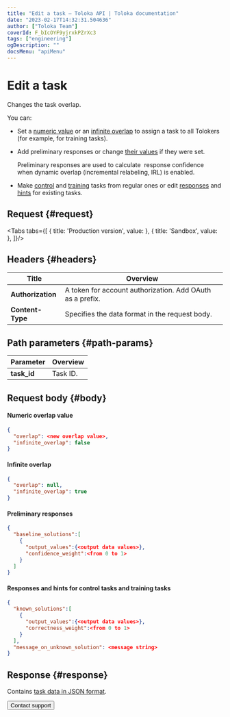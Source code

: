 ```yaml
---
title: "Edit a task — Toloka API | Toloka documentation"
date: "2023-02-17T14:32:31.504636"
author: ["Toloka Team"]
coverId: F_bIcOYF9yjrxkPZrXc3
tags: ["engineering"]
ogDescription: ""
docsMenu: "apiMenu"
---
```



# Edit a task

<Announce/>

Changes the task overlap.

You can:

- Set a [numeric value](/docs/api/create-task#overlap) or an [infinite overlap](/docs/api/create-task#infinite) to assign a task to all Tolokers (for example, for training tasks).

- Add preliminary responses or change [their values](/docs/api/create-task#baseline) if they were set.

    Preliminary responses are used to calculate  response confidence when dynamic overlap (incremental relabeling, IRL) is enabled.

- Make [control](/docs/glossary#control-task) and [training](/docs/glossary#training-task) tasks from regular ones or edit [responses](/docs/api/create-task#known) and [hints](/docs/api/create-task#message) for existing tasks.

## Request {#request}

<Tabs tabs={[
  { title: 'Production version', value: <EditTaskOverlapList1/> },
  { title: 'Sandbox', value: <EditTaskOverlapList2/> },
]}/>

## Headers {#headers}

Title | Overview
----- | -----
**Authorization** | A token for account authorization. Add OAuth as a prefix.
**Content-Type** | Specifies the data format in the request body.

## Path parameters {#path-params}

Parameter | Overview
----- | -----
**task_id** | Task ID.

## Request body {#body}

#### Numeric overlap value

```json
{
  "overlap": <new overlap value>,
  "infinite_overlap": false
}
```

#### Infinite overlap

```json
{
  "overlap": null,
  "infinite_overlap": true
}
```

#### Preliminary responses

```json
{
  "baseline_solutions":[
    {
      "output_values":{<output data values>},
      "confidence_weight":<from 0 to 1>
    }
  ]
}
```

#### Responses and hints for control tasks and training tasks

```json
{
  "known_solutions":[
    {
      "output_values":{<output data values>},
      "correctness_weight":<from 0 to 1>
    }
  ],
  "message_on_unknown_solution": <message string>
}
```

## Response {#response}

Contains [task data in JSON format](/docs/api/create-task#body).

<Button themeColor="light" view="default" size="l" type="link" url="/docs/guide/troubleshooting/support?form-source=api-edit-task-overlap">Contact support</Button>
